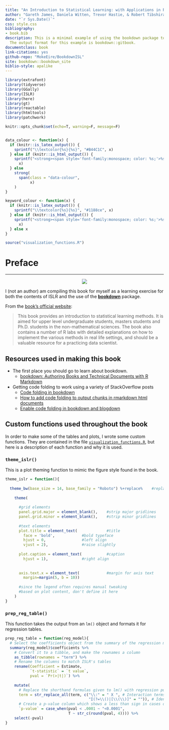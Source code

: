 ```yaml
--- 
title: "An Introduction to Statistical Learning: with Applications in R"
author: "Gareth James, Daniela Witten, Trevor Hastie, & Robert Tibshirani"
date: "`r Sys.Date()`"
css: style.css
bibliography:
- book.bib
description: This is a minimal example of using the bookdown package to write a book.
  The output format for this example is bookdown::gitbook.
documentclass: book
link-citations: yes
github-repo: "MokeEire/BookdownISL"
site: bookdown::bookdown_site
biblio-style: apalike
---
```


```r
library(extrafont)
library(tidyverse)
library(GGally)
library(ISLR)
library(here)
library(gt)
library(reactable)
library(htmltools)
library(patchwork)

knitr::opts_chunk$set(echo=T, warning=F, message=F)


data_colour <- function(x) {
  if (knitr::is_latex_output()) {
    sprintf("\\textcolor{%s}{%s}", "#B44C1C", x)
  } else if (knitr::is_html_output()) {
    sprintf("<strong><span style='font-family:monospace; color: %s;'>%s</span></strong>", "#B44C1C", 
      x)
  } else 
    strong(
      span(class = "data-colour",
           x)
    )
}

keyword_colour <- function(x) {
  if (knitr::is_latex_output()) {
    sprintf("\\textcolor{%s}{%s}", "#1188ce", x)
  } else if (knitr::is_html_output()) {
    sprintf("<strong><span style='font-family:monospace; color: %s;'>%s</span></strong>", "#1188ce", 
      x)
  } else x
}

source("visualization_functions.R")
```

# Preface {-}
***
<div style="text-align:center;">
![](https://images-na.ssl-images-amazon.com/images/I/41pP5+SAv-L._SX330_BO1,204,203,200_.jpg)
</div>

I (not an author) am compiling this book for myself as a learning exercise for both the contents of ISLR and the use of the [**bookdown**](https://bookdown.org/) package. 

From the [book's official website](http://faculty.marshall.usc.edu/gareth-james/ISL/):

>This book provides an introduction to statistical learning methods. It is aimed for upper level undergraduate students, masters students and Ph.D. students in the non-mathematical sciences. The book also contains a number of R labs with detailed explanations on how to implement the various methods in real life settings, and should be a valuable resource for a practicing data scientist.

## Resources used in making this book {-}

- The first place you should go to learn about bookdown.
  - [bookdown: Authoring Books and Technical Documents with R Markdown](https://bookdown.org/yihui/bookdown/)
- Getting code folding to work using a variety of StackOverflow posts
  - [Code folding in bookdown](https://stackoverflow.com/questions/45360998/code-folding-in-bookdown)
  - [How to add code folding to output chunks in rmarkdown html documents](https://stackoverflow.com/questions/37755037/how-to-add-code-folding-to-output-chunks-in-rmarkdown-html-documents)
  - [Enable code folding in bookdown and blogdown](https://statnmap.com/2017-11-13-enable-code-folding-in-bookdown-and-blogdown/)
  
## Custom functions used throughout the book {-}

In order to make some of the tables and plots, I wrote some custom functions.
They are contained in the file [`visualization_functions.R`](https://github.com/MokeEire/BookdownISL/blob/master/visualization_functions.R), but here is a description of each function and why it is used.

### `theme_islr()` {-}

This is a plot theming function to mimic the figure style found in the book.

```r
theme_islr = function(){ 
  
  theme_bw(base_size = 14, base_family = "Roboto") %+replace%    #replace elements we want to change
    
    theme(
      
      #grid elements
      panel.grid.major = element_blank(),    #strip major gridlines
      panel.grid.minor = element_blank(),    #strip minor gridlines
      
      #text elements
      plot.title = element_text(             #title
        face = 'bold',            #bold typeface
        hjust = 0,                #left align
        vjust = 2),               #raise slightly
      
      plot.caption = element_text(           #caption
        hjust = 1),               #right align
      
      
      axis.text.x = element_text(            #margin for axis text
        margin=margin(5, b = 10))
      
      #since the legend often requires manual tweaking 
      #based on plot content, don't define it here
    )
}
```

### `prep_reg_table()` {-}

This function takes the output from an `lm()` object and formats it for regression tables.

```r

prep_reg_table = function(reg_model){
  # Select the coefficients object from the summary of the regression model
  summary(reg_model)$coefficients %>% 
    # Convert it to a tibble, and make the rownames a column
    as_tibble(rownames = "term") %>% 
    # Rename the columns to match ISLR's tables
    rename(Coefficient = Estimate, 
           `t-statistic` = `t value`, 
           pval = `Pr(>|t|)`) %>% 
    
    mutate(
      # Replace the shorthand formulas given to lm() with regression publishing style
      term = str_replace_all(term, c("\\:" = " X ", # Interaction terms
                                     "I(?=\\()|[\\(\\)]" = "")), # Identity function
      # Create a p-value column which shows a less than sign in cases of very small p-values
      `p-value` = case_when(pval < .0001 ~ "<0.0001",
                            T ~ str_c(round(pval, 4)))) %>%
    select(-pval)
}
```
